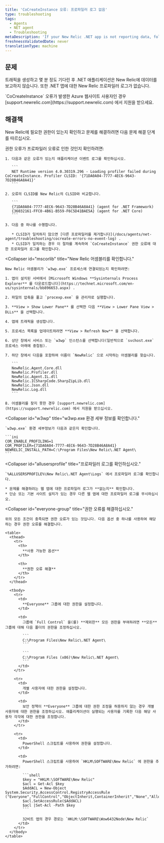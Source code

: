 ```yaml
---
title: 'CoCreateInstance 오류: 프로파일러 로그 없음'
type: troubleshooting
tags:
  - Agents
  - NET agent
  - Troubleshooting
metaDescription: 'If your New Relic .NET app is not reporting data, follow these troubleshooting steps to check for CoCreateInstance errors related to permissions.'
freshnessValidatedDate: never
translationType: machine
---
```


## 문제

트래픽을 생성하고 몇 분 정도 기다린 후 .NET 애플리케이션은 New Relic에 데이터를 보고하지 않습니다. 또한 .NET 앱에 대한 New Relic 프로파일러 로그가 없습니다.

<Callout variant="important">
  `CoCreateInstance` 오류가 발생한 Azure 웹사이트 사용자인 경우 [support.newrelic.com](https://support.newrelic.com) 에서 지원을 받으세요.
</Callout>

## 해결책

New Relic에 필요한 권한이 있는지 확인하고 문제를 해결하려면 다음 문제 해결 단계를 따르십시오.

<CollapserGroup>
  <Collapser
    id="clsid-errors"
    title="프로파일러 CLSID 오류를 확인하십시오."
  >
    권한 오류가 프로파일러 오류로 인한 것인지 확인하려면:

    1. 다음과 같은 오류가 있는지 애플리케이션 이벤트 로그를 확인하십시오.

       ```
       NET Runtime version 4.0.30319.296 - Loading profiler failed during CoCreateInstance. Profiler CLSID: '{71DA0A04-7777-4EC6-9643-7D28B46A8A41}'
       ```

    2. 오류의 CLSID를 New Relic의 CLSID와 비교합니다.

       ```
       {71DA0A04-7777-4EC6-9643-7D28B46A8A41} (agent for .NET Framework)
       {36032161-FFC0-4B61-B559-F6C5D41BAE5A} (agent for .NET Core)
       ```

    3. 다음 중 하나를 수행합니다.

       * CLSID가 일치하지 않으면 [다른 프로파일러를 제거합니다](/docs/agents/net-agent/troubleshooting/cocreate-errors-no-event-log) .
       * CLSID가 일치하는 경우 이 절차를 계속하여 `CoCreateInstance` 권한 오류에 대한 프로파일러 로그를 확인합니다.
  </Collapser>

  <Collapser
    id="mscorlib"
    title="New Relic 어셈블리를 확인합니다."
  >
    New Relic 어셈블리가 `w3wp.exe` 프로세스에 연결되었는지 확인하려면:

    1. 앱이 설치된 서버에서 [Microsoft Windows **Sysinternals Process Explorer** 를 다운로드합니다](https://technet.microsoft.com/en-us/sysinternals/bb896653.aspx) .

    2. 파일의 압축을 풀고 `procexp.exe` 을 관리자로 실행합니다.

    3. **View > Show Lower Pane** 를 선택한 다음 **View > Lower Pane View > DLLs** 을 선택합니다.

    4. 앱에 트래픽을 생성합니다.

    5. 프로세스 목록을 업데이트하려면 **View > Refresh Now** 을 선택합니다.

    6. 상단 창에서 서비스 또는 `w3wp` 인스턴스를 선택합니다(일반적으로 `svchost.exe` 프로세스 아래에 중첩됨).

    7. 하단 창에서 다음을 포함하여 이름이 `NewRelic` 으로 시작하는 어셈블리를 찾습니다.

       ```
       NewRelic.Agent.Core.dll
       NewRelic.Profiler.dll
       NewRelic.Agent.IL.dll
       NewRelic.ICSharpCode.SharpZipLib.dll
       NewRelic.Json.dll
       NewRelic.Log.dll
       ```

    8. 어셈블리를 찾지 못한 경우 [support.newrelic.com](https://support.newrelic.com) 에서 지원을 받으십시오.
  </Collapser>

  <Collapser
    id="w3wp"
    title="w3wp.exe 환경 세부 정보를 확인합니다."
  >
    `w3wp.exe` 환경 세부정보가 다음과 같은지 확인합니다.

    ```ini
    COR_ENABLE_PROFILING=1
    COR_PROFILER={71DA0A04-7777-4EC6-9643-7D28B46A8A41}
    NEWRELIC_INSTALL_PATH=C:\Program Files\New Relic\.NET Agent\
    ```
  </Collapser>

  <Collapser
    id="allusersprofile"
    title="프로파일러 로그를 확인하십시오."
  >
    `%ALLUSERSPROFILE%\New Relic\.NET Agent\Logs` 에서 프로파일러 로그를 확인합니다.

    * 문제를 해결하려는 웹 앱에 대한 프로파일러 로그가 **없는지** 확인합니다.
    * 단순 또는 기본 사이트 설치가 있는 경우 다른 웹 앱에 대한 프로파일러 로그를 무시하십시오.
  </Collapser>

  <Collapser
    id="everyone-group"
    title="권한 오류를 해결하십시오."
  >
    위의 모든 조건이 충족되면 권한 오류가 있는 것입니다. 다음 옵션 중 하나를 사용하여 해당하는 경우 권한 오류를 해결합니다.

    <table>
      <thead>
        <tr>
          <th>
            **사용 가능한 옵션**
          </th>

          <th>
            **권한 오류 해결**
          </th>
        </tr>
      </thead>

      <tbody>
        <tr>
          <td>
            **Everyone** 그룹에 대한 권한을 설정합니다.
          </td>

          <td>
            그룹에 `Full Control` 을(를) **제외한** 모든 권한을 부여하려면 **모든** 그룹에 대해 다음 폴더의 권한을 조정하십시오.

            ```
            C:\Program Files\New Relic\.NET Agent\
            ```

            ```
            C:\Program Files (x86)\New Relic\.NET Agent\
            ```
          </td>
        </tr>

        <tr>
          <td>
            개별 사용자에 대한 권한을 설정합니다.
          </td>

          <td>
            보안 정책이 **Everyone** 그룹에 대한 권한 조정을 허용하지 않는 경우 개별 사용자에 대한 권한을 조정하십시오. 애플리케이션이 실행되는 사용자를 기록한 다음 해당 사용자 각각에 대한 권한을 조정합니다.
          </td>
        </tr>

        <tr>
          <td>
            PowerShell 스크립트를 사용하여 권한을 설정합니다.
          </td>

          <td>
            PowerShell 스크립트를 사용하여 `HKLM\SOFTWARE\New Relic` 에 권한을 추가하려면:

            ```shell
            $key = "HKLM:\SOFTWARE\New Relic"
            $acl = Get-Acl $key
            $AddACL = New-Object System.Security.AccessControl.RegistryAccessRule ("Everyone","FullControl","ObjectInherit,ContainerInherit","None","Allow")
            $acl.SetAccessRule($AddACL)
            $acl |Set-Acl -Path $key
            ```

            32비트 앱의 경우 경로는 `HKLM:\SOFTWARE\Wow6432Node\New Relic`
          </td>
        </tr>
      </tbody>
    </table>
  </Collapser>
</CollapserGroup>